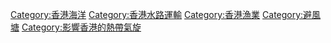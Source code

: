 {{Catmore}}
{{Commonscat|Typhoon shelters in Hong Kong}}

[[Category:香港海洋|Category:香港海洋]]
[[Category:香港水路運輸|Category:香港水路運輸]]
[[Category:香港漁業|Category:香港漁業]]
[[Category:避風塘|Category:避風塘]]
[[Category:影響香港的熱帶氣旋|Category:影響香港的熱帶氣旋]]